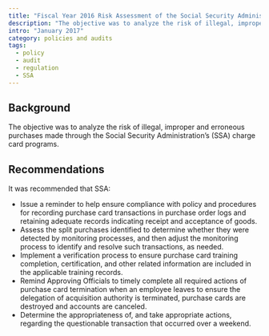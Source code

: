 ```yaml
---
title: "Fiscal Year 2016 Risk Assessment of the Social Security Administration’s Charge Card Programs"
description: "The objective was to analyze the risk of illegal, improper and erroneous purchases made through the Social Security Administration’s (SSA) charge card programs."
intro: "January 2017"
category: policies and audits
tags:
  - policy
  - audit
  - regulation
  - SSA
---
```



<LinkButton link="/files/audits/2017-ssa-purchase.pdf" text="View Full Audit" />

## Background

The objective was to analyze the risk of illegal, improper and erroneous purchases made through the Social Security Administration’s (SSA) charge card programs. 

## Recommendations

It was recommended that SSA:

- Issue a reminder to help ensure compliance with policy and procedures for recording purchase card transactions in purchase order logs and retaining adequate records indicating receipt and acceptance of goods. 
- Assess the split purchases identified to determine whether they were detected by monitoring processes, and then adjust the monitoring process to identify and resolve such transactions, as needed. 
- Implement a verification process to ensure purchase card training completion, certification, and other related information are included in the applicable training records.
- Remind Approving Officials to timely complete all required actions of purchase card termination when an employee leaves to ensure the delegation of acquisition authority is terminated, purchase cards are destroyed and accounts are canceled. 
- Determine the appropriateness of, and take appropriate actions, regarding the questionable transaction that occurred over a weekend.

